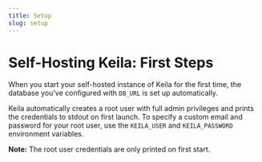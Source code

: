 ```yaml
---
title: Setup
slug: setup
---
```


# Self-Hosting Keila: First Steps

When you start your self-hosted instance of Keila for the first time, the
database you’ve configured with `DB_URL` is set up automatically.

Keila automatically creates a root user with full admin privileges and prints
the credentials to stdout on first launch. To specify a custom email and
password for your root user, use the `KEILA_USER` and `KEILA_PASSWORD`
environment variables.

**Note:** The root user credentials are only printed on first start.
